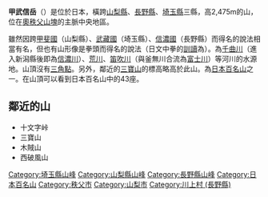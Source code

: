 {{expand|time=2015-10-02T19:05:47+00:00}}
{{unreferenced|time=2015-10-02T19:05:47+00:00}}
{{Infobox Mountain
| 名稱 =甲武信岳
| 照片 =Mt.Kobushigatake from Mt.Tokusa 03.jpg
| 照片說明 =從木賊山望甲武信岳
| 海拔 =2475公尺
| 位置 ={{JPN}} [[山梨縣|山梨縣]]、[[長野縣|長野縣]]、[[埼玉縣|埼玉縣]]
| 山脈 =奧秩父山塊
| 相對高度 = 
| 座標 ={{coord|35|54|32|N|138|43|44|E}}
| 地形圖 = 
| 類別 =
| 年齡 = 
| 最近噴發 =
| 首次登頂 =
| 最容易的攀登路線 =
| pushpin_map = Japan
| pushpin_map_caption = 甲武信ヶ岳的位置
| latd=35 |latm=54 |lats=32 |latNS=N
| longd=138 |longm=43 |longs=44 |longEW=E
}}
{{Japanese|japanese=甲武信ヶ岳|kana=こぶしがたけ|romaji=kobushigatake}}
'''甲武信岳'''（{{jpn|j=甲武信ヶ岳|hg=こぶしがたけ（こぶしだけ）|rm=kobushigatake (kobushidake)}}）是位於日本，橫跨[[山梨縣|山梨縣]]、[[長野縣|長野縣]]、[[埼玉縣|埼玉縣]]三縣，高2,475m的山，位在[[奧秩父山塊|奧秩父山塊]]的主脈中央地區。

雖然因跨[[甲斐國|甲斐國]]（山梨縣）、[[武藏國|武藏國]]（埼玉縣）、[[信濃國|信濃國]]（長野縣）而得名的說法相當有名，但也有山形像是拳頭而得名的說法（日文中拳的[[訓讀|訓讀]]為{{jpn|link=no|hg=こぶし|rm=kobushi}}）。為[[千曲川|千曲川]]（進入新潟縣後即為[[信濃川|信濃川]]）、[[荒川|荒川]]、[[笛吹川|笛吹川]]（與釜無川合流為[[富士川|富士川]]）等河川的水源地。山頂沒有[[三角點|三角點]]。另外，鄰近的[[三寶山|三寶山]]的標高略高於此山。為[[日本百名山|日本百名山]]之一。在山頂可以看到日本百名山中的43座。

== 鄰近的山 ==
* 十文字峠
* 三寶山
* 木賊山
* 西破風山

[[Category:埼玉縣山峰|Category:埼玉縣山峰]]
[[Category:山梨縣山峰|Category:山梨縣山峰]]
[[Category:長野縣山峰|Category:長野縣山峰]]
[[Category:日本百名山|Category:日本百名山]]
[[Category:秩父市|Category:秩父市]]
[[Category:山梨市|Category:山梨市]]
[[Category:川上村_(長野縣)|Category:川上村 (長野縣)]]